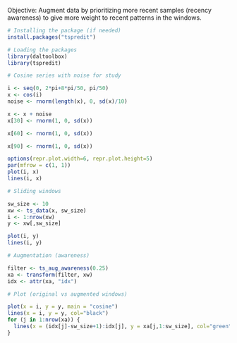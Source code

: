 Objective: Augment data by prioritizing more recent samples (recency awareness) to give more weight to recent patterns in the windows.

```r
# Installing the package (if needed)
install.packages("tspredit")
```

```r
# Loading the packages
library(daltoolbox)
library(tspredit) 
```

```r
# Cosine series with noise for study

i <- seq(0, 2*pi+8*pi/50, pi/50)
x <- cos(i)
noise <- rnorm(length(x), 0, sd(x)/10)

x <- x + noise
x[30] <- rnorm(1, 0, sd(x))

x[60] <- rnorm(1, 0, sd(x))

x[90] <- rnorm(1, 0, sd(x))

options(repr.plot.width=6, repr.plot.height=5)  
par(mfrow = c(1, 1))
plot(i, x)
lines(i, x)
```

```r
# Sliding windows

sw_size <- 10
xw <- ts_data(x, sw_size)
i <- 1:nrow(xw)
y <- xw[,sw_size]

plot(i, y)
lines(i, y)
```

```r
# Augmentation (awareness)

filter <- ts_aug_awareness(0.25)
xa <- transform(filter, xw)
idx <- attr(xa, "idx")

```

```r
# Plot (original vs augmented windows)

plot(x = i, y = y, main = "cosine")
lines(x = i, y = y, col="black")
for (j in 1:nrow(xa)) {
  lines(x = (idx[j]-sw_size+1):idx[j], y = xa[j,1:sw_size], col="green")
}
```

